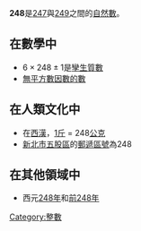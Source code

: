 {{Unreferenced|time=2020-12-02T17:18:45+00:00}}
{{noteTA|G1=Math}}
{{整数
| 质因数分解 =<math>2^3 \times 31</math> 
| 罗马数字 = CCXLVIII
}}
'''248'''是[[247|247]]與[[249|249]]之間的[[自然數|自然數]]。

== 在數學中 ==
{{數字性質|use math=yes}}
*<math>6 \times 248 \pm 1</math>是[[孿生質數|孿生質數]]
*[[無平方數因數的數|無平方數因數的數]]

== 在人類文化中 ==
*在[[西漢|西漢]]，[[度量衡|1斤]] = 248[[公克|公克]]
*[[新北市|新北市]][[五股區|五股區]]的[[郵遞區號|郵遞區號]]為248

== 在其他領域中 ==
*西元[[248年|248年]]和[[前248年|前248年]]

[[Category:整數|Category:整數]]